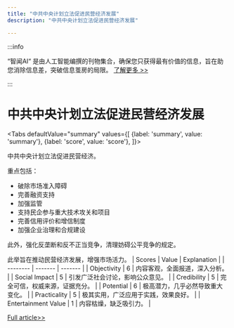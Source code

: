 ```yaml
---
title: "中共中央计划立法促进民营经济发展"
description: "中共中央计划立法促进民营经济发展"

---
```



:::info

“智闻AI“ 是由人工智能编撰的刊物集合，确保您只获得最有价值的信息，旨在助您消除信息差，突破信息茧房的局限。  [了解更多 >>](/)

:::

# 中共中央计划立法促进民营经济发展


<Tabs
	defaultValue="summary"
	values={[
	{label: 'summary', value: 'summary'},
	{label: 'score', value: 'score'},
]}>
<TabItem value="summary">


中共中央计划立法促进民营经济。

重点包括：
- 破除市场准入障碍
- 完善融资支持
- 加强监管
- 支持民企参与重大技术攻关和项目
- 完善信用评价和增信制度
- 加强企业治理和合规建设

此外，强化反垄断和反不正当竞争，清理妨碍公平竞争的规定。

此举旨在推动民营经济发展，增强市场活力。
</TabItem>
<TabItem value="score">
	| Scores     | Value   | Explanation |
	| -------- | ------- | ------- |
	| Objectivity  | 6    | 内容客观，全面报道，深入分析。    |
	| Social Impact | 5     | 引发广泛社会讨论，影响公众意见。    |
	| Credibility    | 5    | 完全可信，权威来源，证据充分。    |
	| Potential    | 6    | 极高潜力，几乎必然导致重大变化。    |
	| Practicality    | 5    | 极其实用，广泛应用于实践，效果良好。    |
	| Entertainment Value    | 1    | 内容枯燥，缺乏吸引力。    |
</TabItem>
</Tabs>

[Full article>>](https://readhub.cn/topic/8bOw3xWPznt)
